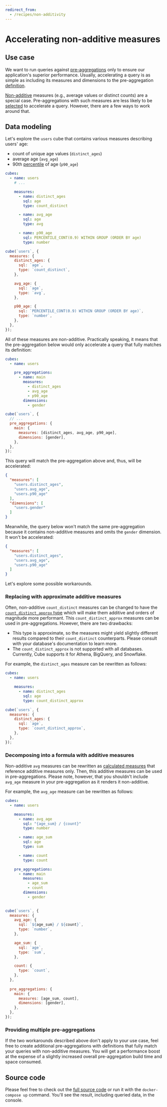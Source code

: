 ```yaml
---
redirect_from:
  - /recipes/non-additivity
---
```


# Accelerating non-additive measures

## Use case

We want to run queries against
[pre-aggregations](https://cube.dev/docs/caching#pre-aggregations) only to
ensure our application's superior performance. Usually, accelerating a query is
as simple as including its measures and dimensions to the pre-aggregation
[definition](https://cube.dev/docs/schema/reference/pre-aggregations#parameters-measures).

[Non-additive](https://cube.dev/docs/caching/pre-aggregations/getting-started#ensuring-pre-aggregations-are-targeted-by-queries-non-additivity)
measures (e.g., average values or distinct counts) are a special case.
Pre-aggregations with such measures are less likely to be
[selected](https://cube.dev/docs/caching/pre-aggregations/getting-started#ensuring-pre-aggregations-are-targeted-by-queries-selecting-the-pre-aggregation)
to accelerate a query. However, there are a few ways to work around that.

## Data modeling

Let's explore the `users` cube that contains various measures describing users'
age:

- count of unique age values (`distinct_ages`)
- average age (`avg_age`)
- 90th [percentile](https://cube.dev/docs/recipes/percentiles) of age
  (`p90_age`)

<CodeTabs>

```yaml
cubes:
  - name: users
    # ...

    measures:
      - name: distinct_ages
        sql: age
        type: count_distinct

      - name: avg_age
        sql: age
        type: avg

      - name: p90_age
        sql: PERCENTILE_CONT(0.9) WITHIN GROUP (ORDER BY age)
        type: number
```

```javascript
cube(`users`, {
  measures: {
    distinct_ages: {
      sql: `age`,
      type: `count_distinct`,
    },

    avg_age: {
      sql: `age`,
      type: `avg`,
    },

    p90_age: {
      sql: `PERCENTILE_CONT(0.9) WITHIN GROUP (ORDER BY age)`,
      type: `number`,
    },
  },
});
```

</CodeTabs>

All of these measures are non-additive. Practically speaking, it means that the
pre-aggregation below would only accelerate a query that fully matches its
definition:

<CodeTabs>

```yaml
cubes:
  - name: users

    pre_aggregations:
      - name: main
        measures:
          - distinct_ages
          - avg_age
          - p90_age
        dimensions:
          - gender
```

```javascript
cube(`users`, {
  // ...
  pre_aggregations: {
    main: {
      measures: [distinct_ages, avg_age, p90_age],
      dimensions: [gender],
    },
  },
});
```

</CodeTabs>

This query will match the pre-aggregation above and, thus, will be accelerated:

```json
{
  "measures": [
    "users.distinct_ages",
    "users.avg_age",
    "users.p90_age"
  ],
  "dimensions": [
    "users.gender"
  ]
}
```

Meanwhile, the query below won't match the same pre-aggregation because it
contains non-additive measures and omits the `gender` dimension. It won't be
accelerated:

```json
{
  "measures": [
    "users.distinct_ages",
    "users.avg_age",
    "users.p90_age"
  ]
}
```

Let's explore some possible workarounds.

###  Replacing with approximate additive measures

Often, non-additive `count_distinct` measures can be changed to have the
[`count_distinct_approx` type](https://cube.dev/docs/schema/reference/types-and-formats#measures-types-count-distinct-approx)
which will make them additive and orders of magnitude more performant. This
`count_distinct_approx` measures can be used in pre-aggregations. However, there
are two drawbacks:

- This type is approximate, so the measures might yield slightly different
  results compared to their `count_distinct` counterparts. Please consult with
  your database's documentation to learn more.
- The `count_distinct_approx` is not supported with all databases. Currently,
  Cube supports it for Athena, BigQuery, and Snowflake.

For example, the `distinct_ages` measure can be rewritten as follows:

<CodeTabs>

```yaml
cubes:
  - name: users

    measures:
      - name: distinct_ages
        sql: age
        type: count_distinct_approx
```

```javascript
cube(`users`, {
  measures: {
    distinct_ages: {
      sql: `age`,
      type: `count_distinct_approx`,
    },
  },
});
```

</CodeTabs>

###  Decomposing into a formula with additive measures

Non-additive `avg` measures can be rewritten as
[calculated measures](https://cube.dev/docs/schema/reference/measures#calculated-measures)
that reference additive measures only. Then, this additive measures can be used
in pre-aggregations.
Please note, however, that you shouldn't include `avg_age` measure in your pre-aggregation as it renders it non-additive.

For example, the `avg_age` measure can be rewritten as follows:

<CodeTabs>

```yaml
cubes:
  - name: users

    measures:
      - name: avg_age
        sql: "{age_sum} / {count}"
        type: number

      - name: age_sum
        sql: age
        type: sum

      - name: count
        type: count

    pre_aggregations:
      - name: main
        measures:
          - age_sum
          - count
        dimensions:
          - gender
  
```

```javascript
cube(`users`, {
  measures: {
    avg_age: {
      sql: `${age_sum} / ${count}`,
      type: `number`,
    },

    age_sum: {
      sql: `age`,
      type: `sum`,
    },

    count: {
      type: `count`,
    },
  },
  
  pre_aggregations: {
    main: {
      measures: [age_sum, count],
      dimensions: [gender],
    },
  },
});
```

</CodeTabs>

###  Providing multiple pre-aggregations

If the two workarounds described above don't apply to your use case, feel free
to create additional pre-aggregations with definitions that fully match your
queries with non-additive measures. You will get a performance boost at the
expense of a slightly increased overall pre-aggregation build time and space
consumed.

## Source code

Please feel free to check out the
[full source code](https://github.com/cube-js/cube/tree/master/examples/recipes/non-additivity)
or run it with the `docker-compose up` command. You'll see the result, including
queried data, in the console.
